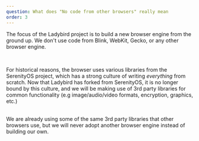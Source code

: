 ```yaml
---
question: What does "No code from other browsers" really mean
order: 3
---
```


The focus of the Ladybird project is to build a new browser engine from the
ground up. We don't use code from Blink, WebKit, Gecko, or any other browser
engine.

<br />

For historical reasons, the browser uses various libraries from the SerenityOS
project, which has a strong culture of writing _everything_ from scratch. Now
that Ladybird has forked from SerenityOS, it is no longer bound by this culture,
and we will be making use of 3rd party libraries for common functionality (e.g
image/audio/video formats, encryption, graphics, etc.)

<br />
We are already using some of the same 3rd party libraries that other browsers
use, but we will never adopt another browser engine instead of building our own.